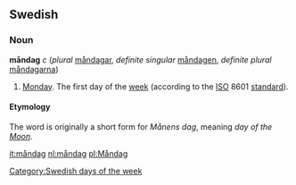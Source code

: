 ==Swedish==
===Noun===
'''måndag''' ''c'' (''plural'' [[måndagar]], ''definite singular'' [[måndagen]], ''definite plural'' [[måndagarna]])

# [[Monday]]. The first day of the [[week]] (according to the [[ISO]] 8601 [[standard]]).

====Etymology====
The word is originally a short form for ''Månens dag'', meaning ''day of the [[w:Moon|Moon]]''. 


[[Category:Swedish days of the week]]

[[it:måndag]]
[[nl:måndag]]
[[pl:Måndag]]